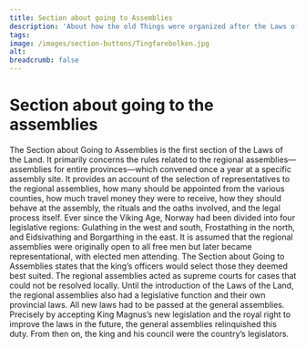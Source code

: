 ```yaml
---
title: Section about going to Assemblies
description: 'About how the old Things were organized after the Laws of the Land came into use'
tags:
image: /images/section-buttons/Tingfarebolken.jpg
alt: 
breadcrumb: false
---
```



<SitatHero 
    title='Section about going to the assemblies' 
    ingress='“Now, if someone does not achieve their rights in their home region or with the royal magistrate, then the plaintiff can summon the person from whom they are unable to get compensation to the general assembly.”'
    footer='Section about Going to Assemblies, chapter 10'
/>

<Container>
  
  # Section about going to the assemblies
</Container>

<Container stil="firstletter text-left text-xl" columns={2} margin={10}>
  The Section about Going to Assemblies is the first section of the Laws of the Land. 
    It primarily concerns the rules related to the regional assemblies— assemblies for entire provinces—which convened once a year at a specific assembly site. 
    It provides an account of the selection of representatives to the regional assemblies, how many should be appointed from the various counties, how much travel money they were to receive, how they should behave at the assembly, the rituals and the oaths involved, and the legal process itself. 
    Ever since the Viking Age, Norway had been divided into four legislative regions: Gulathing in the west and south, Frostathing in the north, and Eidsivathing and Borgarthing in the east. 
    It is assumed that the regional assemblies were originally open to all free men but later became representational, with elected men attending. 
    The Section about Going to Assemblies states that the king’s officers would select those they deemed best suited. 
    The regional assemblies acted as supreme courts for cases that could not be resolved locally. 
    Until the introduction of the Laws of the Land, the regional assemblies also had a legislative function and their own provincial laws. 
    All new laws had to be passed at the general assemblies. 
    Precisely by accepting King Magnus’s new legislation and the royal right to improve the laws in the future, the general assemblies relinquished this duty. 
    From then on, the king and his council were the country’s legislators.
</Container>


<Container>
  <Spacer height={10}/>
  <SubTextsCards items={site.tingfarebolken} meta={meta} columns='3' />
</Container>

